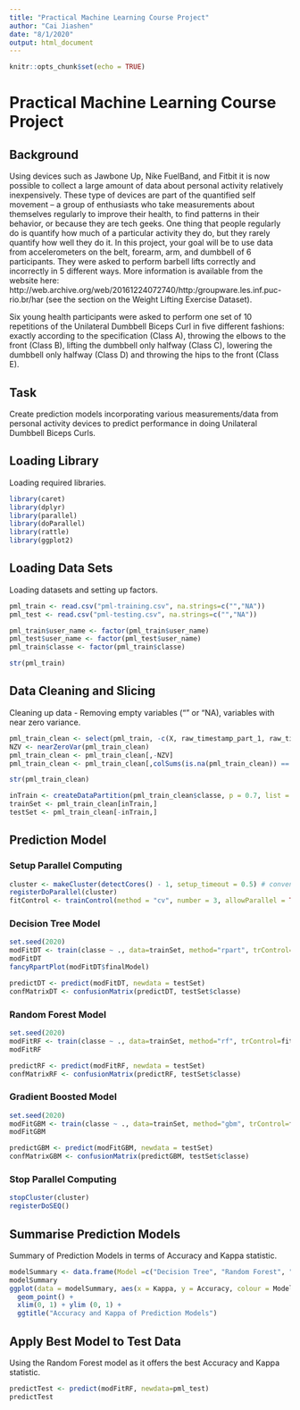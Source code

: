```yaml
---
title: "Practical Machine Learning Course Project"
author: "Cai Jiashen"
date: "8/1/2020"
output: html_document
---
```


```r
knitr::opts_chunk$set(echo = TRUE)
```

# Practical Machine Learning Course Project
## Background
Using devices such as Jawbone Up, Nike FuelBand, and Fitbit it is now possible to collect a large amount of data about personal activity relatively inexpensively. These type of devices are part of the quantified self movement – a group of enthusiasts who take measurements about themselves regularly to improve their health, to find patterns in their behavior, or because they are tech geeks. One thing that people regularly do is quantify how much of a particular activity they do, but they rarely quantify how well they do it. In this project, your goal will be to use data from accelerometers on the belt, forearm, arm, and dumbbell of 6 participants. They were asked to perform barbell lifts correctly and incorrectly in 5 different ways. More information is available from the website here: http://web.archive.org/web/20161224072740/http:/groupware.les.inf.puc-rio.br/har (see the section on the Weight Lifting Exercise Dataset).

Six young health participants were asked to perform one set of 10 repetitions of the Unilateral Dumbbell Biceps Curl in five different fashions: exactly according to the specification (Class A), throwing the elbows to the front (Class B), lifting the dumbbell only halfway (Class C), lowering the dumbbell only halfway (Class D) and throwing the hips to the front (Class E).

## Task
Create prediction models incorporating various measurements/data from personal activity devices to predict performance in doing Unilateral Dumbbell Biceps Curls.

## Loading Library
Loading required libraries.
```r
library(caret)
library(dplyr)
library(parallel)
library(doParallel)
library(rattle)
library(ggplot2)
```

## Loading Data Sets
Loading datasets and setting up factors.
```r
pml_train <- read.csv("pml-training.csv", na.strings=c("","NA"))
pml_test <- read.csv("pml-testing.csv", na.strings=c("","NA"))

pml_train$user_name <- factor(pml_train$user_name)
pml_test$user_name <- factor(pml_test$user_name)
pml_train$classe <- factor(pml_train$classe)

str(pml_train)

```
## Data Cleaning and Slicing
Cleaning up data - Removing empty variables ("" or "NA), variables with near zero variance.
```r
pml_train_clean <- select(pml_train, -c(X, raw_timestamp_part_1, raw_timestamp_part_2, cvtd_timestamp))
NZV <- nearZeroVar(pml_train_clean)
pml_train_clean <- pml_train_clean[,-NZV]
pml_train_clean <- pml_train_clean[,colSums(is.na(pml_train_clean)) == 0]

str(pml_train_clean)

inTrain <- createDataPartition(pml_train_clean$classe, p = 0.7, list = FALSE)
trainSet <- pml_train_clean[inTrain,]
testSet <- pml_train_clean[-inTrain,]
```

## Prediction Model
### Setup Parallel Computing
```r
cluster <- makeCluster(detectCores() - 1, setup_timeout = 0.5) # convention to leave 1 core for OS
registerDoParallel(cluster)
fitControl <- trainControl(method = "cv", number = 3, allowParallel = TRUE, verboseIter = TRUE)
```

### Decision Tree Model
```r
set.seed(2020)
modFitDT <- train(classe ~ ., data=trainSet, method="rpart", trControl=fitControl)
modFitDT
fancyRpartPlot(modFitDT$finalModel)

predictDT <- predict(modFitDT, newdata = testSet)
confMatrixDT <- confusionMatrix(predictDT, testSet$classe)
```

### Random Forest Model
```r
set.seed(2020)
modFitRF <- train(classe ~ ., data=trainSet, method="rf", trControl=fitControl)
modFitRF

predictRF <- predict(modFitRF, newdata = testSet)
confMatrixRF <- confusionMatrix(predictRF, testSet$classe)
```

### Gradient Boosted Model
```r
set.seed(2020)
modFitGBM <- train(classe ~ ., data=trainSet, method="gbm", trControl=fitControl, verbose = FALSE)
modFitGBM

predictGBM <- predict(modFitGBM, newdata = testSet)
confMatrixGBM <- confusionMatrix(predictGBM, testSet$classe)
```
### Stop Parallel Computing
```r
stopCluster(cluster)
registerDoSEQ()
```

## Summarise Prediction Models
Summary of Prediction Models in terms of Accuracy and Kappa statistic.
```r
modelSummary <- data.frame(Model =c("Decision Tree", "Random Forest", "Gradient Boosting"), Accuracy = c(confMatrixDT$overall[1], confMatrixRF$overall[1], confMatrixGBM$overall[1]), Kappa = c(confMatrixDT$overall[2], confMatrixRF$overall[2], confMatrixGBM$overall[2]))
modelSummary
ggplot(data = modelSummary, aes(x = Kappa, y = Accuracy, colour = Model)) +
  geom_point() +
  xlim(0, 1) + ylim (0, 1) +
  ggtitle("Accuracy and Kappa of Prediction Models")
```

## Apply Best Model to Test Data
Using the Random Forest model as it offers the best Accuracy and Kappa statistic.
```r
predictTest <- predict(modFitRF, newdata=pml_test)
predictTest

```
